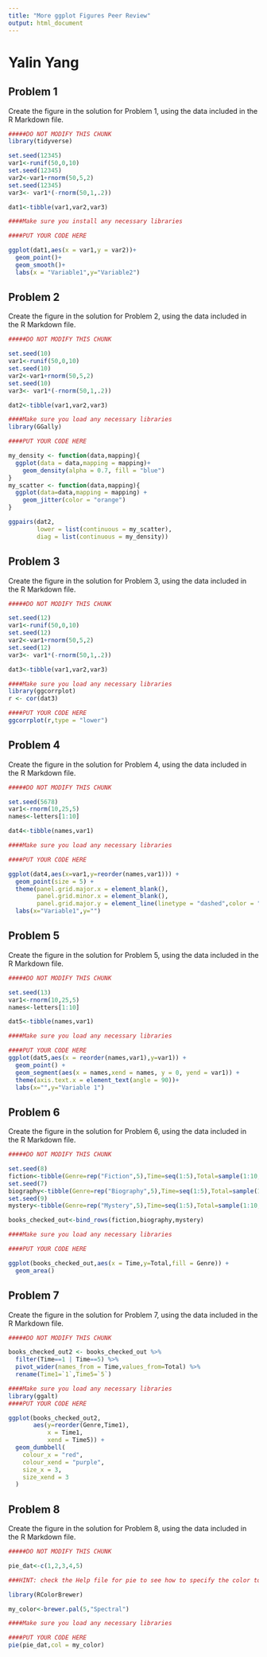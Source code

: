 ```yaml
---
title: "More ggplot Figures Peer Review"
output: html_document
---
```


# Yalin Yang

## Problem 1

Create the figure in the solution for Problem 1, using the data included in the R Markdown file.

```r

#####DO NOT MODIFY THIS CHUNK
library(tidyverse)

set.seed(12345)
var1<-runif(50,0,10)
set.seed(12345)
var2<-var1+rnorm(50,5,2)
set.seed(12345)
var3<- var1*(-rnorm(50,1,.2))

dat1<-tibble(var1,var2,var3)


```

```r

####Make sure you install any necessary libraries

####PUT YOUR CODE HERE

ggplot(dat1,aes(x = var1,y = var2))+
  geom_point()+
  geom_smooth()+
  labs(x = "Variable1",y="Variable2")
```

## Problem 2

Create the figure in the solution for Problem 2, using the data included in the R Markdown file.

```r

#####DO NOT MODIFY THIS CHUNK

set.seed(10)
var1<-runif(50,0,10)
set.seed(10)
var2<-var1+rnorm(50,5,2)
set.seed(10)
var3<- var1*(-rnorm(50,1,.2))

dat2<-tibble(var1,var2,var3)
```


```r

####Make sure you load any necessary libraries
library(GGally)

####PUT YOUR CODE HERE

my_density <- function(data,mapping){
  ggplot(data = data,mapping = mapping)+
    geom_density(alpha = 0.7, fill = "blue")
}
my_scatter <- function(data,mapping){
  ggplot(data=data,mapping = mapping) + 
    geom_jitter(color = "orange")
}

ggpairs(dat2,
        lower = list(continuous = my_scatter),
        diag = list(continuous = my_density))
```

## Problem 3

Create the figure in the solution for Problem 3, using the data included in the R Markdown file.

```r

#####DO NOT MODIFY THIS CHUNK

set.seed(12)
var1<-runif(50,0,10)
set.seed(12)
var2<-var1+rnorm(50,5,2)
set.seed(12)
var3<- var1*(-rnorm(50,1,.2))

dat3<-tibble(var1,var2,var3)
```

```r

####Make sure you load any necessary libraries
library(ggcorrplot)
r <- cor(dat3)

####PUT YOUR CODE HERE
ggcorrplot(r,type = "lower")
```

## Problem 4

Create the figure in the solution for Problem 4, using the data included in the R Markdown file.

```r

#####DO NOT MODIFY THIS CHUNK

set.seed(5678)
var1<-rnorm(10,25,5)
names<-letters[1:10]

dat4<-tibble(names,var1)
```

```r


####Make sure you load any necessary libraries

####PUT YOUR CODE HERE

ggplot(dat4,aes(x=var1,y=reorder(names,var1))) + 
  geom_point(size = 5) + 
  theme(panel.grid.major.x = element_blank(),
        panel.grid.minor.x = element_blank(),
        panel.grid.major.y = element_line(linetype = "dashed",color = "red"))+
  labs(x="Variable1",y="")

```

## Problem 5

Create the figure in the solution for Problem 5, using the data included in the R Markdown file.

```r

#####DO NOT MODIFY THIS CHUNK

set.seed(13)
var1<-rnorm(10,25,5)
names<-letters[1:10]

dat5<-tibble(names,var1)
```

```r


####Make sure you load any necessary libraries

####PUT YOUR CODE HERE
ggplot(dat5,aes(x = reorder(names,var1),y=var1)) + 
  geom_point() + 
  geom_segment(aes(x = names,xend = names, y = 0, yend = var1)) + 
  theme(axis.text.x = element_text(angle = 90))+
  labs(x="",y="Variable 1")

```

## Problem 6

Create the figure in the solution for Problem 6, using the data included in the R Markdown file.

```r

#####DO NOT MODIFY THIS CHUNK

set.seed(8)
fiction<-tibble(Genre=rep("Fiction",5),Time=seq(1:5),Total=sample(1:10,5))
set.seed(7)
biography<-tibble(Genre=rep("Biography",5),Time=seq(1:5),Total=sample(1:10,5))
set.seed(9)
mystery<-tibble(Genre=rep("Mystery",5),Time=seq(1:5),Total=sample(1:10,5))

books_checked_out<-bind_rows(fiction,biography,mystery)
```

```r


####Make sure you load any necessary libraries

####PUT YOUR CODE HERE

ggplot(books_checked_out,aes(x = Time,y=Total,fill = Genre)) + 
  geom_area()

```

## Problem 7

Create the figure in the solution for Problem 7, using the data included in the R Markdown file.

```r

#####DO NOT MODIFY THIS CHUNK

books_checked_out2 <- books_checked_out %>%
  filter(Time==1 | Time==5) %>%
  pivot_wider(names_from = Time,values_from=Total) %>%
  rename(Time1=`1`,Time5=`5`)
```
   
```r


####Make sure you load any necessary libraries
library(ggalt)
####PUT YOUR CODE HERE

ggplot(books_checked_out2,
       aes(y=reorder(Genre,Time1),
           x = Time1,
           xend = Time5)) + 
  geom_dumbbell(
    colour_x = "red",
    colour_xend = "purple",
    size_x = 3,
    size_xend = 3
  )

```

## Problem 8

Create the figure in the solution for Problem 8, using the data included in the R Markdown file.

```r

#####DO NOT MODIFY THIS CHUNK

pie_dat<-c(1,2,3,4,5)
```

```r


###HINT: check the Help file for pie to see how to specify the color to the my_color palette

library(RColorBrewer)

my_color<-brewer.pal(5,"Spectral")

####Make sure you load any necessary libraries

####PUT YOUR CODE HERE
pie(pie_dat,col = my_color)

```


